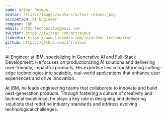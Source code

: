 ```yaml
---
name: Arthur Reimus
avatar: /static/images/avatars/arthur-reimus.jpeg
occupation: AI Engineer
company: IBM
email: arthurlechoncito@gmail.com
twitter: https://twitter.com/artreimus
linkedin: https://www.linkedin.com/in/arthur-lechoncito/
github: https://github.com/artreimus
---
```


AI Engineer at IBM, specializing in Generative AI and Full-Stack Development. He focuses on productionizing AI solutions and delivering user-friendly, impactful products. His expertise lies in transforming cutting-edge technologies into scalable, real-world applications that enhance user experiences and drive innovation.

At IBM, he leads engineering teams that collaborate to innovate and build next-generation products. Through fostering a culture of creativity and technical excellence, he plays a key role in designing and delivering solutions that redefine industry standards and address evolving technological challenges.
